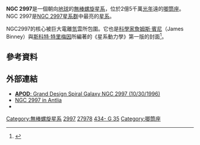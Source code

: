 {{Infobox Galaxy
| name = [[New_General_Catalogue|NGC]] 2997
| image = [[File:NGC_2997_ESO.jpg|300px]] 
| caption = 
| epoch = [[J2000|J2000]] 
| type = SA(s)c<ref name="ned">{{cite web
  | title=NASA/IPAC Extragalactic Database
  | work=Results for NGC 2997
  | url=http://nedwww.ipac.caltech.edu/
  | accessdate=2006-11-25
  | archive-date=2011-05-14
  | archive-url=https://web.archive.org/web/20110514100451/http://nedwww.ipac.caltech.edu/
  | dead-url=no
  }}</ref>
| ra = {{RA|09|45|38.8}}<ref name="ned" />
| dec = {{DEC|-31|11|28}}<ref name="ned" />
| dist_ly = 398,000,000[[光年|Mly]]<ref name="hess">{{cite web | title=Anomalous HI in NGC 2997 | author=Hess K. M. | author2=Pisano D. J. | author3=Wilcots E. M. | author4=Chengular J. N. | url=http://arxiv.org/PS_cache/arxiv/pdf/0904/0904.3494v1.pdf | accessdate=2006-11-25 | archive-date=2019-12-15 | archive-url=https://web.archive.org/web/20191215154642/https://arxiv.org/PS_cache/arxiv/pdf/0904/0904.3494v1.pdf | dead-url=no }}</ref>
| Recession velocity = 1088 ± 2 km/[[second|s]]<ref name="ned" />
| appmag_v = 10.1<ref name="ned" />
| size_v = 8′.9 × 6′.8<ref name="ned" />
| constellation name = [[唧筒座|唧筒座]]
| names = ESO 434- G 35,<ref name="ned" /> [[主要星系目錄|PGC]] 27978<ref name="ned" />
}} 
'''NGC 2997'''是一個朝向[[地球|地球]]的[[無棒螺旋星系|無棒螺旋星系]]，位於2億5千萬[[光年|光年]]遠的[[唧筒座|唧筒座]]。NGC 2997是[[NGC_2997星系群|NGC 2997星系群]]中最亮的[[星系|星系]]。

NGC2997的核心被巨大電離[[氫|氫]]雲所包圍。它也是[[科學家|科學家]][[詹姆斯·賓尼|詹姆斯·賓尼]]（James Binney）與[[斯科特·特里梅因|斯科特·特里梅因]]所編著的《星系動力學》第一版的封面<ref>{{cite web |url=http://press.princeton.edu/titles/2537.html |title=Binney, J. and Tremaine, S.: Galactic Dynamics. |publisher=Princeton University Press |accessdate=2007-04-09 |deadurl=yes |archiveurl=https://web.archive.org/web/20070420125120/http://press.princeton.edu/titles/2537.html |archivedate=2007-04-20 }}</ref>。

== 參考資料 ==
{{reflist}}

==外部連結==
* [http://antwrp.gsfc.nasa.gov/apod/ap961030.html '''APOD''': Grand Design Spiral Galaxy NGC 2997 (10/30/1996)]{{Wayback|url=http://antwrp.gsfc.nasa.gov/apod/ap961030.html |date=20110102152808 }}
* [http://www.astrosurf.com/antilhue/ngc_2997_in_antlia.htm NGC 2997 in Antlia]{{Wayback|url=http://www.astrosurf.com/antilhue/ngc_2997_in_antlia.htm |date=20160907042833 }}
* {{WikiSky}}

{{唧筒座恒星}}
{{Ngc30}}

[[Category:無棒螺旋星系|Category:無棒螺旋星系]]
[[Category:NGC天體|2997]]
[[Category:PGC天體|27978]]
[[Category:ESO天體|434- G 35]]
[[Category:唧筒座|Category:唧筒座]]
